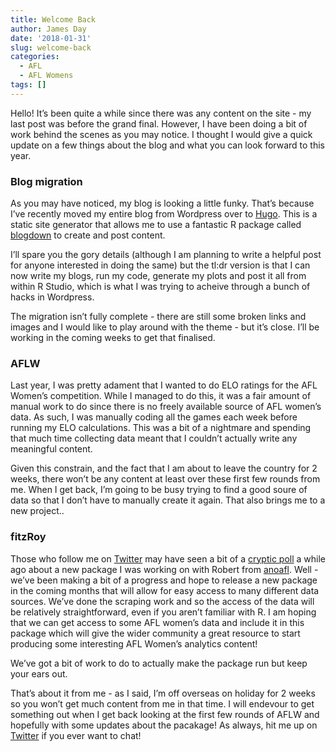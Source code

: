```yaml
---
title: Welcome Back
author: James Day
date: '2018-01-31'
slug: welcome-back
categories:
  - AFL
  - AFL Womens
tags: []
---
```


Hello! It's been quite a while since there was any content on the site - my last post was before the grand final. However, I have been doing a bit of work behind the scenes as you may notice. I thought I would give a quick update on a few things about the blog and what you can look forward to this year.

<!-- more -->

### Blog migration
As you may have noticed, my blog is looking a little funky. That's because I've recently moved my entire blog from Wordpress over to [Hugo](https://gohugo.io/). This is a static site generator that allows me to use a fantastic R package called [blogdown](https://bookdown.org/yihui/blogdown/) to create and post content. 

I'll spare you the gory details (although I am planning to write a helpful post for anyone interested in doing the same) but the tl:dr version is that I can now write my blogs, run my code, generate my plots and post it all from within R Studio, which is what I was trying to acheive through a bunch of hacks in Wordpress. 

The migration isn't fully complete - there are still some broken links and images and I would like to play around with the theme - but it's close. I'll be working in the coming weeks to get that finalised.

### AFLW
Last year, I was pretty adament that I wanted to do ELO ratings for the AFL Women's competition. While I managed to do this, it was a fair amount of manual work to do since there is no freely available source of AFL women's data. As such, I was manually coding all the games each week before running my ELO calculations. This was a bit of a nightmare and spending that much time collecting data meant that I couldn't actually write any meaningful content. 

Given this constrain, and the fact that I am about to leave the country for 2 weeks, there won't be any content at least over these first few rounds from me. When I get back, I'm going to be busy trying to find a good soure of data so that I don't have to manually create it again. That also brings me to a new project..

### fitzRoy
Those who follow me on [Twitter](https://twitter.com/plusSixOneblog) may have seen a bit of a [cryptic poll](https://twitter.com/plusSixOneblog/status/915901921277362176) a while ago about a new package I was working on with Robert from [anoafl](https://twitter.com/anoafl). Well - we've been making a bit of a progress and hope to release a new package in the coming months that will allow for easy access to many different data sources. We've done the scraping work and so the access of the data will be relatively straightforward, even if you aren't familiar with R. I am hoping that we can get access to some AFL women's data and include it in this package which will give the wider community a great resource to start producing some interesting AFL Women's analytics content! 

We've got a bit of work to do to actually make the package run but keep your ears out. 

That's about it from me - as I said, I'm off overseas on holiday for 2 weeks so you won't get much content from me in that time. I will endevour to get something out when I get back looking at the first few rounds of AFLW and hopefully with some updates about the pacakage! As always, hit me up on [Twitter](https://twitter.com/plusSixOneblog) if you ever want to chat! 


